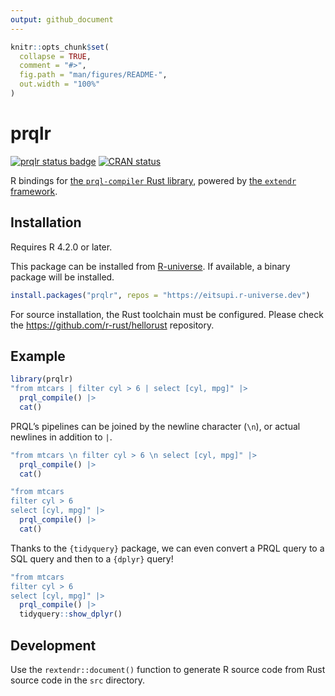 ```yaml
---
output: github_document
---
```


<!-- README.md is generated from README.Rmd. Please edit that file -->

```r
knitr::opts_chunk$set(
  collapse = TRUE,
  comment = "#>",
  fig.path = "man/figures/README-",
  out.width = "100%"
)
```

# prqlr

<!-- badges: start -->
[![prqlr status badge](https://eitsupi.r-universe.dev/badges/prqlr)](https://eitsupi.r-universe.dev)
[![CRAN status](https://www.r-pkg.org/badges/version/prqlr)](https://CRAN.R-project.org/package=prqlr)
<!-- badges: end -->

R bindings for [the `prql-compiler` Rust library](https://github.com/prql/prql),
powered by [the `extendr` framework](https://extendr.github.io/).

## Installation

Requires R 4.2.0 or later.

This package can be installed from [R-universe](https://eitsupi.r-universe.dev/ui#package:prqlr).
If available, a binary package will be installed.

```r
install.packages("prqlr", repos = "https://eitsupi.r-universe.dev")
```

For source installation, the Rust toolchain must be configured.
Please check the <https://github.com/r-rust/hellorust> repository.

## Example

```r
library(prqlr)
"from mtcars | filter cyl > 6 | select [cyl, mpg]" |>
  prql_compile() |>
  cat()
```

PRQL's pipelines can be joined by the newline character (`\n`), or actual newlines in addition to `|`.

```r
"from mtcars \n filter cyl > 6 \n select [cyl, mpg]" |>
  prql_compile() |>
  cat()
```

```r
"from mtcars
filter cyl > 6
select [cyl, mpg]" |>
  prql_compile() |>
  cat()
```

Thanks to the `{tidyquery}` package,
we can even convert a PRQL query to a SQL query and then to a `{dplyr}` query!

```r
"from mtcars
filter cyl > 6
select [cyl, mpg]" |>
  prql_compile() |>
  tidyquery::show_dplyr()
```

## Development

Use the `rextendr::document()` function to generate R source code from Rust source code in the `src` directory.

